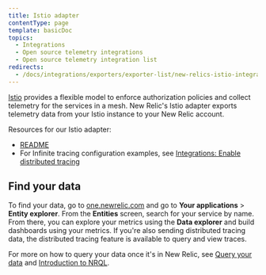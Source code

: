```yaml
---
title: Istio adapter
contentType: page
template: basicDoc
topics:
  - Integrations
  - Open source telemetry integrations
  - Open source telemetry integration list
redirects:
  - /docs/integrations/exporters/exporter-list/new-relics-istio-integration
---
```


[Istio](https://istio.io/docs/reference/config/policy-and-telemetry/mixer-overview/) provides a flexible model to enforce authorization policies and collect telemetry for the services in a mesh. New Relic's Istio adapter exports telemetry data from your Istio instance to your New Relic account.

Resources for our Istio adapter:

* [README](https://github.com/newrelic/newrelic-istio-adapter)
* For Infinite tracing configuration examples, see [Integrations: Enable distributed tracing](/docs/understand-dependencies/distributed-tracing/enable-configure/integrations-enable-distributed-tracing)

## Find your data

To find your data, go to [one.newrelic.com](https://one.newrelic.com/ "Link opens in a new window.") and go to **Your applications** > **Entity explorer**. From the **Entities** screen, search for your service by name. From there, you can explore your metrics using the **Data explorer** and build dashboards using your metrics. If you're also sending distributed tracing data, the distributed tracing feature is available to query and view traces.

For more on how to query your data once it's in New Relic, see [Query your data](/docs/using-new-relic/data/understand-data/query-new-relic-data) and [Introduction to NRQL](/docs/query-data/nrql-new-relic-query-language/getting-started/introduction-nrql).
